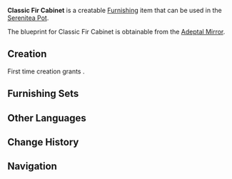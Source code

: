 {{Furnishing Infobox
|id             = 361104
|image          = Item Classic Fir Cabinet.png
|category       = Large Furnishing
|subcategory    = Cabinet
|rarity         = 3
|adeptal_energy = 60
|load           = 85
|reduced_load   = 64
|description    = A fir cabinet of ancient make. It is often used to store resources that need to avoid direct sunlight and fragile items.
|blueprint      = Adeptal Mirror
|adeptal mirror = 4
}}
'''Classic Fir Cabinet''' is a creatable [[Furnishing]] item that can be used in the [[Serenitea Pot]].

The blueprint for Classic Fir Cabinet is obtainable from the [[Adeptal Mirror]].

==Creation==
First time creation grants {{Item|Trust|24|x=60}}.
{{Recipe
|type = Creation
|time = 14h
|Fir Wood = 12
|sort = Fir Wood
}}

==Furnishing Sets==
{{Craft Usage}}

==Other Languages==
{{Other Languages
|default_hidden = 1
|en      = Classic Fir Cabinet
|zhs     = 古典杉木储藏柜
|zhs_rm  = Gǔdiǎn Shānmù Chǔcángguì
|zht     = 古典杉木儲藏櫃
|zht_rm  = Gǔdiǎn Shānmù Chǔcángguì
|ja      = 杉の収納棚
|ja_rm   = Sugi no Shuunou-dana{{Assumed}}
|ko      = 엔티크 삼나무 수납장
|ko_rm   = 
|es      = Mueble de almacenaje clásico de abeto
|fr      = Buffet classique en épicéa
|ru      = Классический шкаф из пихты
|th      = ตู้เก็บของไม้สนหนามทรงคลาสสิก
|th_rm   = 
|vi      = Tủ Gỗ Sam Cổ Điển
|de      = Klassischer Schrank aus Tannenholz
|id      = Kabinet Klasik Kayu Fir
|pt      = Armário Clássico de Abeto
}}

==Change History==
{{Change History|1.5}}

==Navigation==
{{Furnishing Navbox/Interior|Large Furnishing}}